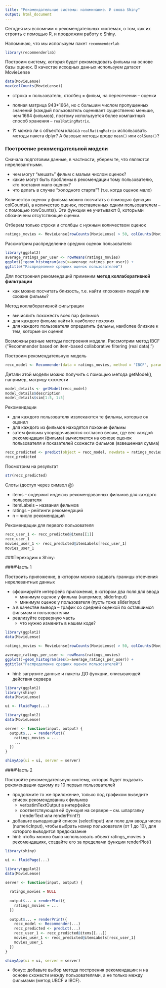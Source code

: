 ```yaml
---
title: "Рекомендательные системы: напоминание. И снова Shiny"
output: html_document
---
```


Сегодня мы вспомним о рекомендательных системах, о том, как их строить с помощью R, и продолжим работу с Shiny.

Напоминаю, что мы используем пакет  `recommenderlab`

```r
library(recommenderlab)
```

Построим систему, которая будет рекомендовать фильмы на основе базы оценок. В качестве исходных данных используем датасет MovieLense

```r
data(MovieLense)
max(colCounts(MovieLense))
```

* строка = пользователь, столбец = фильм, на пересечении -- оценки
* полная матрица 943*1664, но с большим числом пропущенных значений (каждый пользователь оценивает существенно меньше, чем 1664 фильмов), поэтому используется более компактный способ хранения -- `realRatingMatrix`.

* **?:** можно ли с объектом класса `realRatingMatrix` использовать методы пакета dplyr? А базовые методы вроде `mean()` или `colSums()`?

### Построение рекомендательной модели

Сначала подготовим данные, в частности, уберем те, что являются нерелевантными. 

* чем могут "мешать" фильм с малым числом оценок?
* какие могут быть проблемы в рекомендации тому пользователю, кто поставил мало оценок?
* что делать в случае "холодного старта"? (т.е. когда оценок мало) 

Количество оценок у фильма можно посчитать с помощью функции colCounts(), а количество оценок, поставленных одним пользователем -- с помощью rowCounts(). Эти функции не учитывают 0, которыми обозначены отсутствющие оценки.

Отберем только строки и столбцы с нужным количеством оценок

```r
ratings_movies <- MovieLense[rowCounts(MovieLense) > 50, colCounts(MovieLense) > 100] 
```

Рассмотрим распределение средних оценок пользователя

```r
library(ggplot2)
average_ratings_per_user <- rowMeans(ratings_movies)
ggplot()+geom_histogram(aes(x=average_ratings_per_user)) +
ggtitle("Распределение средних оценок пользователей")
```

Для построения рекомендаций применим **метод коллаборативной фильтрации**

* как можно посчитать близость, т.е. найти «похожих» людей или схожие фильмы?

Метод коллаборативной фильтрации

* вычислить похожесть всех пар фильмов
* для каждого фильма найти k наиболее похожих
* для каждого пользователя определить фильмы, наиболее близкие к тем, которые он оценил

Возможны разные методы построения модели. Рассмотрим метод IBCF ("Recommender based on item-based collaborative filtering (real data).")

Построим рекомендательную модель
```r
recc_model <- Recommender(data = ratings_movies, method = "IBCF", parameter = list(k = 30))
```

Детали этой модели можно получить с помощью метода getModel(), например, матрицу схожести

```r
model_details <- getModel(recc_model)
model_details$description
model_details$sim[1:5, 1:5]
```

Рекомендации

* для каждого пользователя извлекаются те фильмы, которые он оценил
* для каждого из фильмов находятся похожие фильмы
* затем фильмы упорядочиваются согласно весам, где вес каждой рекомендации (фильма) вычисляется на основе оценок пользователя и показателей схожести фильмов (взвешенная сумма)

```r
recc_predicted <- predict(object = recc_model, newdata = ratings_movies[1:10,], n = 6)
recc_predicted
```

Посмотрим на результат
```r
str(recc_predicted)
```

Слоты (доступ через символ @) 

* items -- содержит индексы рекомендованных фильмов для каждого пользователя
* itemLabels -- названия фильмов
* ratings -- рейтинги рекомендаций
* n -- число рекомендаций

Рекомендации для первого пользователя
```r
recc_user_1 <- recc_predicted@items[[1]]
recc_user_1
movies_user_1 <- recc_predicted@itemLabels[recc_user_1]
movies_user_1
```

###Переходим к Shiny:

####Часть 1

Построить приложение, в котором можно задавать границы отсечения нерелевантных данных

* сформируйте интерфейс приложения, в котором два поля для ввода
    * минимум оценок у фильма (например, sliderInput)
    * минимум оценок у пользователя (пусть тоже sliderInput)
* а в качестве вывода -- график со средней оценкой по оставшимся фильмам и пользователям
* реализуйте серверную часть
    * что нужно изменить в нашем коде?

```r
library(ggplot2)
data(MovieLense)

ratings_movies <- MovieLense[rowCounts(MovieLense) > 50, colCounts(MovieLense) > 100] 

average_ratings_per_user <- rowMeans(ratings_movies)
ggplot()+geom_histogram(aes(x=average_ratings_per_user)) +
ggtitle("Распределение средних оценок пользователей")
```
   
   * hint: загрузите данные и пакеты ДО функции, описывающей действия сервера
   
```r
library(ggplot2)
library(shiny)
data(MovieLense)

ui <- fluidPage(...)

library(ggplot2)
data(MovieLense)

server <- function(input, output) { 
  output$... = renderPlot({
    ratings_movies = ... 
    ...
  })
}

shinyApp(ui = ui, server = server)

```


####Часть 2

Постройте рекомендательную систему, которая будет выдавать рекомендации одному из 10 первых пользователей

* продолжите то же приложение, только под графиком выведите список рекомендованных фильмов 
    * verbatimTextOutput в интерфейсе 
    * соответствующая ей функция на сервере -- см. шпаргалку (renderText или renderPrint?)
* добавьте выпадающий список (selectInput) или поле для ввода числа (numericInput), чтобы выбрать номер пользователя (от 1 до 10), для которого выводится предсказание
* hint: чтобы можно было использовать объект ratings_movies в рекомендациях, создайте его за пределами функции renderPlot()

```r
library(shiny)

ui <- fluidPage(...)

library(ggplot2)
data(MovieLense)

server <- function(input, output) { 
  
  ratings_movies = NULL
  
  output$... = renderPlot({
    ratings_movies = ... 
  }) 
  
  output$... = renderPrint({
    recc_model <- Recommender(...)
    recc_predicted <- predict(...)
    recc_user_1 <- recc_predicted@items[[...]]
    movies_user_1 <- recc_predicted@itemLabels[recc_user_1]
    movies_user_1
  })
}

shinyApp(ui = ui, server = server)

```

* бонус: добавьте выбор метода построения рекомендации: и на основе схожести между пользователями, а не только между фильмами (метод UBCF и IBCF).